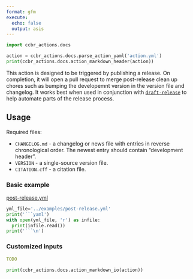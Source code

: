 ```yaml
---
format: gfm
execute:
  echo: false
  output: asis
---
```


```python
import ccbr_actions.docs

action = ccbr_actions.docs.parse_action_yaml('action.yml')
print(ccbr_actions.docs.action_markdown_header(action))
```

This action is designed to be triggered by publishing a release.
On completion, it will open a pull request to merge post-release clean up chores
such as bumping the developemnt version in the version file and changelog.
It works best when used in conjunction with [`draft-release`](/draft-release) to help automate parts of the release process.

## Usage

Required files:

- `CHANGELOG.md` - a changelog or news file with entries in reverse chronological order. The newest entry should contain "development header".
- `VERSION` - a single-source version file.
- `CITATION.cff` - a citation file.


### Basic example

[post-release.yml](post-release.yml)

```python
yml_file='../examples/post-release.yml'
print('```yaml')
with open(yml_file, 'r') as infile:
  print(infile.read())
print('```\n')
```


### Customized inputs

```yaml
TODO
```

```python
print(ccbr_actions.docs.action_markdown_io(action))
```

